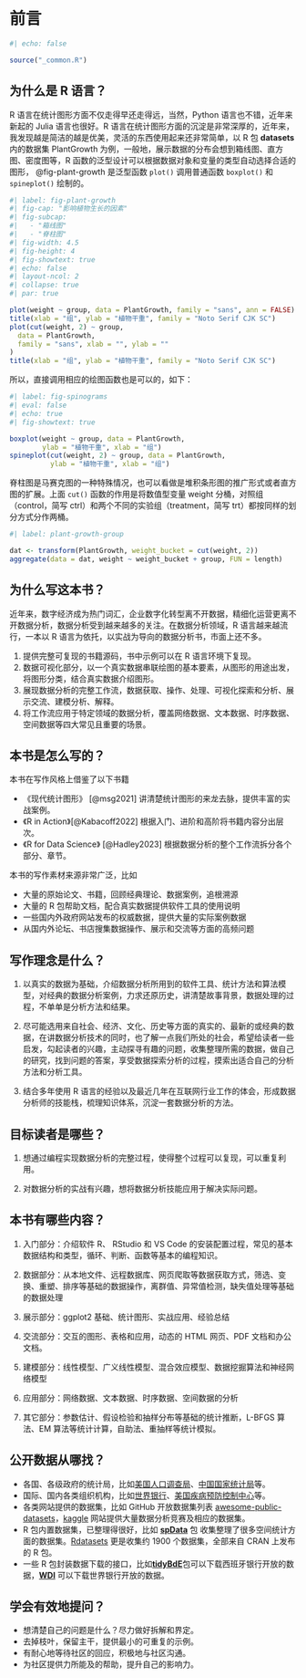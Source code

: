 # 前言 {#sec-preface .unnumbered}

```r
#| echo: false

source("_common.R")
```

## 为什么是 R 语言？ {#sec-why-r}

<!-- 可视化、可重复性文档、演示交流、统计模型等方面都很强 -->

R 语言在统计图形方面不仅走得早还走得远，当然，Python 语言也不错，近年来新起的 Julia 语言也很好。R 语言在统计图形方面的沉淀是非常深厚的，近年来，我发现越是简洁的越是优美，灵活的东西使用起来还非常简单，以 R 包 **datasets**内的数据集 PlantGrowth 为例，一般地，展示数据的分布会想到箱线图、直方图、密度图等，R 函数的泛型设计可以根据数据对象和变量的类型自动选择合适的图形， @fig-plant-growth 是泛型函数 `plot()` 调用普通函数 `boxplot()` 和 `spineplot()` 绘制的。

```r
#| label: fig-plant-growth
#| fig-cap: "影响植物生长的因素"
#| fig-subcap: 
#|   - "箱线图"
#|   - "脊柱图"
#| fig-width: 4.5
#| fig-height: 4
#| fig-showtext: true
#| echo: false
#| layout-ncol: 2
#| collapse: true
#| par: true

plot(weight ~ group, data = PlantGrowth, family = "sans", ann = FALSE)
title(xlab = "组", ylab = "植物干重", family = "Noto Serif CJK SC")
plot(cut(weight, 2) ~ group,
  data = PlantGrowth,
  family = "sans", xlab = "", ylab = ""
)
title(xlab = "组", ylab = "植物干重", family = "Noto Serif CJK SC")
```

所以，直接调用相应的绘图函数也是可以的，如下：

```r
#| label: fig-spinograms
#| eval: false
#| echo: true
#| fig-showtext: true

boxplot(weight ~ group, data = PlantGrowth, 
        ylab = "植物干重", xlab = "组")
spineplot(cut(weight, 2) ~ group, data = PlantGrowth, 
          ylab = "植物干重", xlab = "组")
```

脊柱图是马赛克图的一种特殊情况，也可以看做是堆积条形图的推广形式或者直方图的扩展。上面 `cut()` 函数的作用是将数值型变量 weight 分桶，对照组（control，简写 ctrl）和两个不同的实验组（treatment，简写 trt）都按同样的划分方式分作两桶。

```r
#| label: plant-growth-group

dat <- transform(PlantGrowth, weight_bucket = cut(weight, 2))
aggregate(data = dat, weight ~ weight_bucket + group, FUN = length)
```

## 为什么写这本书？ {#sec-why-book}

近年来，数字经济成为热门词汇，企业数字化转型离不开数据，精细化运营更离不开数据分析，数据分析受到越来越多的关注。在数据分析领域，R 语言越来越流行，一本以 R 语言为依托，以实战为导向的数据分析书，市面上还不多。

1.  提供完整可复现的书籍源码，书中示例可以在 R 语言环境下复现。
2.  数据可视化部分，以一个真实数据串联绘图的基本要素，从图形的用途出发，将图形分类，结合真实数据介绍图形。
3.  展现数据分析的完整工作流，数据获取、操作、处理、可视化探索和分析、展示交流、建模分析、解释。
4.  将工作流应用于特定领域的数据分析，覆盖网络数据、文本数据、时序数据、空间数据等四大常见且重要的场景。

## 本书是怎么写的？ {#sec-how-book}

<!-- 组织、分工、审校等 -->

本书在写作风格上借鉴了以下书籍

-   《现代统计图形》 [@msg2021] 讲清楚统计图形的来龙去脉，提供丰富的实战案例。
-   《R in Action》[@Kabacoff2022] 根据入门、进阶和高阶将书籍内容分出层次。
-   《R for Data Science》 [@Hadley2023] 根据数据分析的整个工作流拆分各个部分、章节。

本书的写作素材来源非常广泛，比如

-   大量的原始论文、书籍，回顾经典理论、数据案例，追根溯源
-   大量的 R 包帮助文档，配合真实数据提供软件工具的使用说明
-   一些国内外政府网站发布的权威数据，提供大量的实际案例数据
-   从国内外论坛、书店搜集数据操作、展示和交流等方面的高频问题

## 写作理念是什么？ {#sec-intrinsical-motivation}

<!-- 内在的动力 -->

1.  以真实的数据为基础，介绍数据分析所用到的软件工具、统计方法和算法模型，对经典的数据分析案例，力求还原历史，讲清楚故事背景，数据处理的过程，不单单是分析方法和结果。

2.  尽可能选用来自社会、经济、文化、历史等方面的真实的、最新的或经典的数据，在讲数据分析技术的同时，也了解一点我们所处的社会，希望给读者一些启发，勾起读者的兴趣，主动探寻有趣的问题，收集整理所需的数据，做自己的研究，找到问题的答案，享受数据探索分析的过程，摸索出适合自己的分析方法和分析工具。

3.  结合多年使用 R 语言的经验以及最近几年在互联网行业工作的体会，形成数据分析师的技能栈，梳理知识体系，沉淀一套数据分析的方法。

## 目标读者是哪些？ {#sec-who-book}

<!-- 读者定位：理工科和人文社科的数据分析相关专业的本科生，研究生，在实际工作中需要用到数据分析技巧的相关从业人员。适合培训，主要方向为协助科研数据分析、数据分析报告撰写和建模分析等内容 -->

1.  想通过编程实现数据分析的完整过程，使得整个过程可以复现，可以重复利用。

2.  对数据分析的实战有兴趣，想将数据分析技能应用于解决实际问题。

## 本书有哪些内容？ {#sec-what-book}

1.  入门部分：介绍软件 R、 RStudio 和 VS Code 的安装配置过程，常见的基本数据结构和类型，循环、判断、函数等基本的编程知识。

2.  数据部分：从本地文件、远程数据库、网页爬取等数据获取方式，筛选、变换、重塑、排序等基础的数据操作，离群值、异常值检测，缺失值处理等基础的数据处理

3.  展示部分：ggplot2 基础、统计图形、实战应用、经验总结

4.  交流部分：交互的图形、表格和应用，动态的 HTML 网页、PDF 文档和办公文档。

5.  建模部分：线性模型、广义线性模型、混合效应模型、数据挖掘算法和神经网络模型

6.  应用部分：网络数据、文本数据、时序数据、空间数据的分析

7.  其它部分：参数估计、假设检验和抽样分布等基础的统计推断，L-BFGS 算法、EM 算法等统计计算，自助法、重抽样等统计模拟。

## 公开数据从哪找？ {#sec-finding-public-datasets}

-   各国、各级政府的统计局，比如[美国人口调查局](https://www.census.gov/data.html)、[中国国家统计局](http://www.stats.gov.cn/)等。
-   国际、国内各类组织机构，比如[世界银行](https://www.shihang.org/zh/home)、[美国疾病预防控制中心](https://www.cdc.gov/)等。
-   各类网站提供的数据集，比如 GitHub 开放数据集列表 [awesome-public-datasets](https://github.com/awesomedata/awesome-public-datasets)，[kaggle](https://www.kaggle.com/datasets) 网站提供大量数据分析竞赛及相应的数据集。
-   R 包内置数据集，已整理得很好，比如 [**spData**](https://github.com/Nowosad/spData/) 包 收集整理了很多空间统计方面的数据集。[Rdatasets](https://github.com/vincentarelbundock/Rdatasets) 更是收集约 1900 个数据集，全部来自 CRAN 上发布的 R 包。
-   一些 R 包封装数据下载的接口，比如[**tidyBdE**](https://github.com/rOpenSpain/tidyBdE)包可以下载西班牙银行开放的数据，[**WDI**](https://github.com/vincentarelbundock/WDI) 可以下载世界银行开放的数据。

## 学会有效地提问？ {#sec-asking-the-right-questions}

-   想清楚自己的问题是什么？尽力做好拆解和界定。
-   去掉枝叶，保留主干，提供最小的可重复的示例。
-   有耐心地等待社区的回应，积极地与社区沟通。
-   为社区提供力所能及的帮助，提升自己的影响力。
